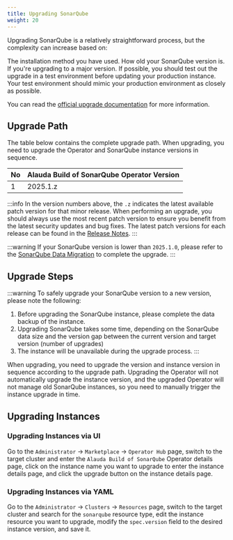 ```yaml
---
title: Upgrading SonarQube
weight: 20
---
```


Upgrading SonarQube is a relatively straightforward process, but the complexity can increase based on:

The installation method you have used.
How old your SonarQube version is.
If you're upgrading to a major version.
If possible, you should test out the upgrade in a test environment before updating your production instance. Your test environment should mimic your production environment as closely as possible.

You can read the [official upgrade documentation](https://docs.sonarsource.com/sonarqube-server/2025.1/server-upgrade-and-maintenance/upgrade/roadmap/) for more information.

## Upgrade Path

The table below contains the complete upgrade path. When upgrading, you need to upgrade the Operator and SonarQube instance versions in sequence.

| No  | Alauda Build of SonarQube Operator Version |
| --- | ---------------- |
| 1   | 2025.1.z           |

:::info
In the version numbers above, the `.z` indicates the latest available patch version for that minor release.
When performing an upgrade, you should always use the most recent patch version to ensure you benefit from the latest security updates and bug fixes.
The latest patch versions for each release can be found in the [Release Notes](../overview/release_notes.mdx).
:::

:::warning
If your SonarQube version is lower than `2025.1.0`, please refer to the [SonarQube Data Migration](./05_upgrade_to_2025.1.0.md) to complete the upgrade.
:::

## Upgrade Steps

:::warning
To safely upgrade your SonarQube version to a new version, please note the following:

1. Before upgrading the SonarQube instance, please complete the data backup of the instance.
2. Upgrading SonarQube takes some time, depending on the SonarQube data size and the version gap between the current version and target version (number of upgrades)
3. The instance will be unavailable during the upgrade process.
:::

When upgrading, you need to upgrade the <ExternalSiteLink name="acp" href="extend/operator.html#upgrading-operators" children="Operator" /> version and instance version in sequence according to the upgrade path. Upgrading the Operator will not automatically upgrade the instance version, and the upgraded Operator will not manage old SonarQube instances, so you need to manually trigger the instance upgrade in time.

## Upgrading Instances

### Upgrading Instances via UI

Go to the `Administrator` -> `Marketplace` -> `Operator Hub` page, switch to the target cluster and enter the `Alauda Build of SonarQube` Operator details page, click on the instance name you want to upgrade to enter the instance details page, and click the upgrade button on the instance details page.

### Upgrading Instances via YAML

Go to the `Administrator` -> `Clusters` -> `Resources` page, switch to the target cluster and search for the `sonarqube` resource type, edit the instance resource you want to upgrade, modify the `spec.version` field to the desired instance version, and save it.
